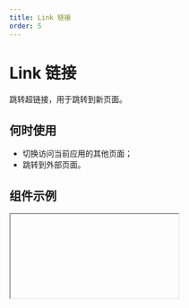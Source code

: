 ```yaml
---
title: Link 链接
order: 5
---
```


# Link 链接

跳转超链接，用于跳转到新页面。

## 何时使用

- 切换访问当前应用的其他页面；
- 跳转到外部页面。

## 组件示例


<Iframe url="https://www.aliwork.com/developer/link-v2?isRenderNav=false" />

## 组件属性


<AttrTable
  dataSource={[
    {
      code: "content",
      type: "string",
      default: `'这里是一个链接'`,
      desc: "设置链接内容",
    },
    {
      code: "textOverflow",
      type: "boolean",
      default: "false",
      desc: "单行截断，文字超过一行是否使用...显示",
    },
    {
      code: "type",
      type: `'page' | 'url'`,
      default: `'page'`,
      desc: "跳转内部页面或跳转外部链接",
    },
    {
      code: "url",
      type: "string",
      default: "-",
      desc: "添加一个链接地址,点击链接即可跳转对应页面",
    },
    {
      code: "isBlank",
      type: "boolean",
      default: "false",
      desc: "是否新开页面",
    },
    {
      code: "params",
      type: "object",
      default: "-",
      desc: "url 查询参数,多用于页面跳转传参",
    },
    {
      code: "onClick",
      type: "(ctx: object) => void",
      default: "-",
      desc: "点击链接触发的事件",
    },
  ]}
/>
